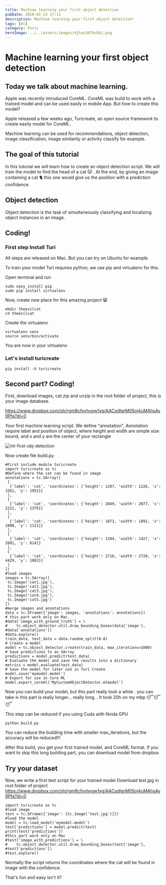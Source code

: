 ```yaml
---
title: Machine learning your first object detection
pubDate: 2018-01-23 17:11
description: Machine learning your first object detection!
tags: [ml]
category: Posts
heroImage: ../../assets/images/4jhau2076uhb1.png
---
```


# Machine learning your first object detection

## Today we talk about machine learning.

Apple was recently introduced CoreML. CoreML was build to work with a trained model and can be used easily in mobile App. But how to create this model?

Apple released a few weeks ago, Turicreate, an open source framework to create easily model for CoreML.

Machine learning can be used for recommendations, object detection, image classification, image similarity or activity classify for example.

## The goal of this tutorial

In this tutorial we will learn how to create an object detection script. We will train the model to find the head of a cat 🐱 . At the end, by giving an image containing a cat 🐈 this one would give us the position with a prediction confidence.

## Object detection

Object detection is the task of simultaneously classifying and localizing object instances in an image.

## Coding!

### First step Install Turi

All steps are released on Mac. But you can try on Ubuntu for example.

To train your model Turi requires python, we use pip and virtualenv for this.

Open terminal and run

```
sudo easy_install pip
sudo pip install virtualenv
```

Now, create new place for this amazing project 😸

```
mkdir theevilcat
cd theevilcat
```

Create the virtualenv

```
virtualenv venv
source venv/bin/activate
```

You are now in your virtualenv

### Let's install turicreate

```
pip install -U turicreate
```

## Second part? Coding!

First, download images, cat.zip and unzip in the root folder of project, this is your image database.

https://www.dropbox.com/sh/rgm8cfsyhvgw1xg/AACsdIgrM05oj4uMAhsAv9Pfa?dl=0

Your first machine learning script. We define "annotation",
Annotation require label and position of object, where height and width are simple size bound, and x and y are the center of your rectangle

![ml-first-obj-detection](https://maxime.marinel.me/img/ml-first-obj-detection/ball.png)

Now create file build.py

```
#First include module turicreate
import turicreate as tc
#Define where the cat can be found in image
annotations = tc.SArray([
 [
  {'label': 'cat', 'coordinates': {'height': 1287, 'width': 1226, 'x': 1561, 'y': 1952}}
 ],
 [
  {'label': 'cat', 'coordinates': {'height': 2049, 'width': 2077, 'x': 2212, 'y': 1379}}
 ],
 [
  {'label': 'cat', 'coordinates': {'height': 1871, 'width': 1892, 'x': 1890, 'y': 1121}}
 ],
 [
  {'label': 'cat', 'coordinates': {'height': 1344, 'width': 1427, 'x': 2601, 'y': 814}}
 ],
 [
  {'label': 'cat', 'coordinates': {'height': 2716, 'width': 2728, 'x': 4429, 'y': 1802}}
 ]
])
#load images
images = tc.SArray([
 tc.Image('cat1.jpg'),
 tc.Image('cat2.jpg'),
 tc.Image('cat3.jpg'),
 tc.Image('cat4.jpg'),
 tc.Image('cat5.jpg')
])
#merge images and annotations
data = tc.SFrame({'image': images, 'annotations': annotations})
# this part work only on Mac.
#data['image_with_ground_truth'] = \
#    tc.object_detector.util.draw_bounding_boxes(data['image'], #data['annotations'])
#data.explore()
train_data, test_data = data.random_split(0.8)
# Create a model
model = tc.object_detector.create(train_data, max_iterations=1000)
# Save predictions to an SArray
predictions = model.predict(test_data)
# Evaluate the model and save the results into a dictionary
metrics = model.evaluate(test_data)
# Save the model for later use in Turi Create
model.save('mymodel.model')
# Export for use in Core ML
model.export_coreml('MyCustomObjectDetector.mlmodel')
```

Now you can build your model, but this part really took a while . you can take ☕️ this part is really longer… really long… It took 20h on my mbp 😴😴😴

This step can be reduced if you using Cuda with Nvida GPU

```
python build.py
```

You can reduce the building time with smaller max_iterations, but the accuracy will be reduced!!!

After this build, you get your first trained model, and CoreML format.
If you want to skip this long building part, you can download model from dropbox

## Try your dataset

Now, we write a first test script for your trained model
Download test.jpg in root folder of project https://www.dropbox.com/sh/rgm8cfsyhvgw1xg/AACsdIgrM05oj4uMAhsAv9Pfa?dl=0

```
import turicreate as tc
#load image
test = tc.SFrame({'image': [tc.Image('test.jpg')]})
#load the model
model = tc.load_model('mymodel.model')
test['predictions'] = model.predict(test)
print(test['predictions'])
#this part work only on Mac
#test['image_with_predictions'] = \
#    tc.object_detector.util.draw_bounding_boxes(test['image'], #test['predictions'])
#test.explore()
```

Normally the script returns the coordinates where the cat will be found in image with the confidence.

That's fun and easy isn't it?
